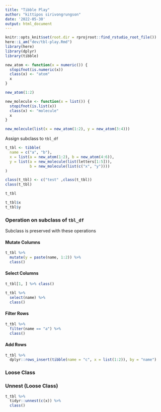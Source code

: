 ```yaml
---
title: "Tibble Play"
author: "kittipos sirivongrungson"
date: '2022-05-30'
output: html_document
---
```


```r
knitr::opts_knit$set(root.dir = rprojroot::find_rstudio_root_file())
here::i_am("dev/tbl-play.Rmd")
library(here)
library(dplyr)
library(tibble)
```




```r
new_atom <- function(x = numeric()) {
  stopifnot(is.numeric(x))
  class(x) <- "atom"
  x
}
```

```r
new_atom(1:2)
```


```r
new_molecule <- function(x = list()) {
  stopifnot(is.list(x))
  class(x) <- "molecule"
  x
}

new_molecule(list(x = new_atom(1:2), y = new_atom(3:4)))
```


Assign subclass to `tbl_df`

```r
t_tbl <- tibble(
  name = c("a", "b"),
  x = list(a = new_atom(1:2), b = new_atom(4:6)),
  y = list(a = new_molecule(list(letters[1:5])), 
           b = new_molecule(list(c("x", "y"))))
)

class(t_tbl) <- c("test" ,class(t_tbl))
class(t_tbl)

t_tbl
```


```r
t_tbl$x
t_tbl$y
```




### Operation on subclass of `tbl_df`

Subclass is preserved with these operations

#### Mutate Columns

```r
t_tbl %>% 
  mutate(y = paste(name, 1:2)) %>% 
  class()
```

#### Select Columns

```r
t_tbl[1, ] %>% class()

t_tbl %>% 
  select(name) %>% 
  class()
```

#### Filter Rows

```r
t_tbl %>% 
  filter(name == "a") %>% 
  class()
```

#### Add Rows

```r
t_tbl %>% 
  dplyr::rows_insert(tibble(name = "c", x = list(1:2)), by = "name") 
```

### Loose Class

### Unnest (Loose Class)

```r
t_tbl %>% 
  tidyr::unnest(c(x)) %>% 
  class()
```

